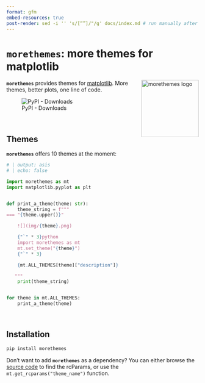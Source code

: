 ```yaml
---
format: gfm
embed-resources: true
post-render: sed -i '' 's/[“”]/"/g' docs/index.md # run manually after rendering
---
```


<!-- Automatically generated, do not change by hand. Use docs/index.qmd instead. -->

# `morethemes`: more themes for matplotlib

<img src="https://github.com/JosephBARBIERDARNAL/static/blob/main/python-libs/morethemes/image.png?raw=true" alt="morethemes logo" align="right" width="150px"/>

**`morethemes`** provides themes for [matplotlib](https://matplotlib.org/). More themes, better plots, one line of code.

![PyPI - Downloads](https://img.shields.io/pypi/dm/morethemes)




<br>

## Themes

**`morethemes`** offers 10 themes at the moment:

```python
# | output: asis
# | echo: false

import morethemes as mt
import matplotlib.pyplot as plt


def print_a_theme(theme: str):
    theme_string = f"""
=== "{theme.upper()}"

    ![](img/{theme}.png)

    {"`" * 3}python
    import morethemes as mt
    mt.set_theme("{theme}")
    {"`" * 3}

    {mt.ALL_THEMES[theme]["description"]}

   """
    print(theme_string)


for theme in mt.ALL_THEMES:
    print_a_theme(theme)
```


<br>

## Installation

```bash
pip install morethemes
```

Don't want to add **`morethemes`** as a dependency? You can either browse the [source code](https://github.com/JosephBARBIERDARNAL/morethemes/blob/main/morethemes/themes.py) to find the rcParams, or use the `mt.get_rcparams("theme_name")` function.
